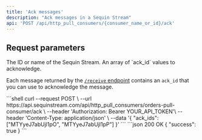 ```yaml
---
title: 'Ack messages'
description: "Ack messages in a Sequin Stream"
api: 'POST /api/http_pull_consumers/{consumer_name_or_id}/ack'
---
```


## Request parameters

<ParamField path="consumer_name_or_id" type="string" required>
  The ID or name of the Sequin Stream.
</ParamField>
<ParamField body="ack_ids" type="string[]" required>
  An array of `ack_id` values to acknowledge.

  Each message returned by the [`/receive` endpoint](/reference/sequin-stream-api/receive) contains an `ack_id` that you can use to acknowledge the message.
</ParamField>

<RequestExample>
```shell
curl --request POST \
  --url https://api.sequinstream.com/api/http_pull_consumers/orders-pull-consumer/ack \
  --header 'Authorization: Bearer YOUR_API_TOKEN'\
  --header 'Content-Type: application/json' \
  --data '{
    "ack_ids": ["MTYyeJ7abUjl1pO", "MTYyeJ7abUjl1pP"]
  }'
```
</RequestExample>

<ResponseExample>
```json 200 OK
{ "success": true }
```
</ResponseExample>